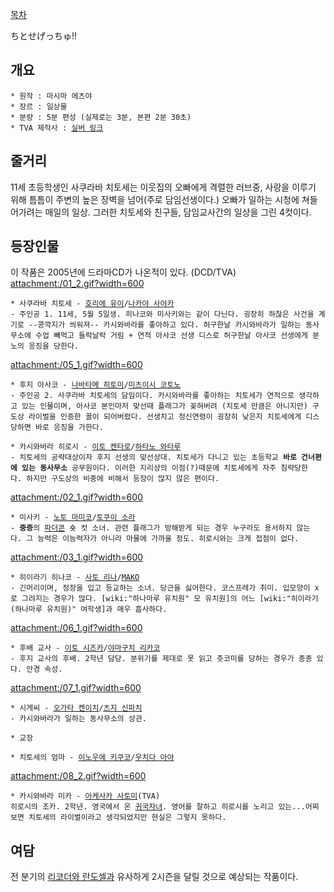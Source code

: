 [[목차]]

ちとせげっちゅ!!

== 개요 ==
 * 원작 : 마시마 에츠야
 * 장르 : 일상물
 * 분량 : 5분 편성 (실제로는 3분, 본편 2분 30초)
 * TVA 제작사 : [[실버 링크]]

== 줄거리 ==
11세 초등학생인 사쿠라바 치토세는 이웃집의 오빠에게 격렬한 러브중, 사랑을 이루기 위해 틈틈이 주변의 높은 장벽을 넘어(주로 담임선생이다.) 오빠가 일하는 시청에 쳐들어가려는 매일의 일상. 그러한 치토세와 친구들, 담임교사간의 일상을 그린 4컷이다.

== 등장인물 ==
이 작품은 2005년에 드라마CD가 나온적이 있다. (DCD/TVA)
attachment:/01_2.gif?width=600
 * 사쿠라바 치토세 - [[호리에 유이]]/[[나카야 사야카]]
 - 주인공 1. 11세, 5월 5일생. 히나코와 미사키와는 같이 다닌다. 굉장히 하찮은 사건을 계기로 --콩깍지가 씌워져-- 카시와바라를 좋아하고 있다. 허구한날 카시와바라가 일하는 동사무소에 수업 빼먹고 들락날락 거림 + 연적 아사코 선생 디스로 허구한날 아사코 선생에게 분노의 응징을 당한다.
attachment:/05_1.gif?width=600
 * 후지 아사코 - [[나바타메 히토미]]/[[미츠이시 코토노]]
 - 주인공 2. 사쿠라바 치토세의 담임이다. 카시와바라를 좋아하는 치토세가 연적으로 생각하고 있는 인물이며, 아사코 본인마저 맞선때 플래그가 꽂혀버려 (치토세 만큼은 아니지만) 구도상 라이벌을 인증한 꼴이 되어버렸다. 선생치고 정신연령이 굉장히 낮은지 치토세에게 디스당하면 바로 응징을 가한다.

 * 카시와바라 히로시 - [[이토 켄타로]]/[[하타노 와타루]]
 - 치토세의 공략대상이자 후지 선생의 맞선상대. 치토세가 다니고 있는 초등학교 '''바로 건너편에 있는 동사무소''' 공무원이다. 이러한 지리상의 이점(?)때문에 치토세에게 자주 침략당한다. 하지만 구도상의 비중에 비해서 등장이 많지 않은 편이다.
attachment:/02_1.gif?width=600
 * 미사키 - [[노토 마미코]]/[[토쿠이 소라]]
 - '''중증'''의 [[파더콘]] 숏 컷 소녀. 관련 플래그가 방해받게 되는 경우 누구라도 용서하지 않는다. 그 능력은 이능력자가 아니라 마물에 가까울 정도. 히로시와는 크게 접점이 없다.
attachment:/03_1.gif?width=600
 * 히이라기 히나코 - [[사토 리나]]/[[MAKO]]
 - 긴머리이며, 정장을 입고 등교하는 소녀. 당근을 싫어한다. 코스프레가 취미. 입모양이 x로 그려지는 경우가 많다. [wiki:"하나마루 유치원" 모 유치원]의 어느 [wiki:"히이라기(하나마루 유치원)" 여학생]과 매우 흡사하다.
attachment:/06_1.gif?width=600
 * 후배 교사 - [[이토 시즈카]]/[[야마구치 리카코]]
 - 후지 교사의 후배. 2학년 담당. 분위기를 제대로 못 읽고 츳코미를 당하는 경우가 종종 있다. 안경 속성.
attachment:/07_1.gif?width=600
 * 시게씨 - [[오가타 켄이치]]/[[츠지 신파치]]
 - 카시와바라가 일하는 동사무소의 상관.

 * 교장

 * 치토세의 엄마 - [[이노우에 키쿠코]]/[[우치다 아야]]
attachment:/08_2.gif?width=600
 * 카시와바라 미카 - [[아케사카 사토미]](TVA)
 히로시의 조카. 2학년. 영국에서 온 [[귀국자녀]]. 영어를 잘하고 히로시를 노리고 있는...어찌보면 치토세의 라이벌이라고 생각되었지만 현실은 그렇지 못하다. 

== 여담 ==
전 분기의 [[리코더와 란도셀]]과 유사하게 2시즌을 달릴 것으로 예상되는 작품이다.
